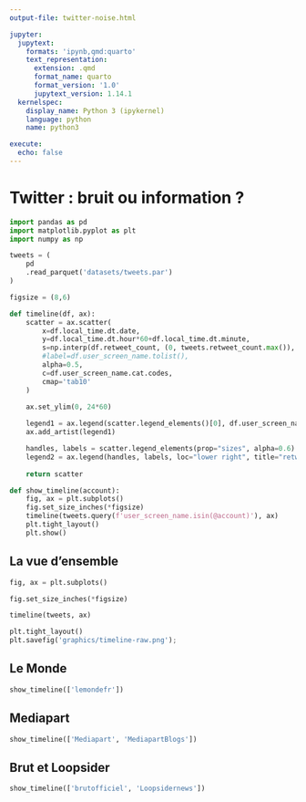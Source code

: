 ```yaml
---
output-file: twitter-noise.html

jupyter:
  jupytext:
    formats: 'ipynb,qmd:quarto'
    text_representation:
      extension: .qmd
      format_name: quarto
      format_version: '1.0'
      jupytext_version: 1.14.1
  kernelspec:
    display_name: Python 3 (ipykernel)
    language: python
    name: python3

execute:
  echo: false
---
```


# Twitter : bruit ou information ?

```python
import pandas as pd
import matplotlib.pyplot as plt
import numpy as np
```

```python
tweets = (
    pd
    .read_parquet('datasets/tweets.par')
)
```

```python
figsize = (8,6)
```

```python
def timeline(df, ax):
    scatter = ax.scatter(
        x=df.local_time.dt.date,
        y=df.local_time.dt.hour*60+df.local_time.dt.minute,
        s=np.interp(df.retweet_count, (0, tweets.retweet_count.max()), (5, 1000)),
        #label=df.user_screen_name.tolist(),
        alpha=0.5,
        c=df.user_screen_name.cat.codes,
        cmap='tab10'
    )
    
    ax.set_ylim(0, 24*60)

    legend1 = ax.legend(scatter.legend_elements()[0], df.user_screen_name.unique(), loc="lower left", title="comptes twitter")
    ax.add_artist(legend1)

    handles, labels = scatter.legend_elements(prop="sizes", alpha=0.6)
    legend2 = ax.legend(handles, labels, loc="lower right", title="retweets")
    
    return scatter

def show_timeline(account):
	fig, ax = plt.subplots()
	fig.set_size_inches(*figsize)
	timeline(tweets.query(f'user_screen_name.isin(@account)'), ax)
	plt.tight_layout()
	plt.show()
```

## La vue d'ensemble

```python
fig, ax = plt.subplots()

fig.set_size_inches(*figsize)

timeline(tweets, ax)

plt.tight_layout()
plt.savefig('graphics/timeline-raw.png');
```

## Le Monde

```python
show_timeline(['lemondefr'])
```

## Mediapart

```python
show_timeline(['Mediapart', 'MediapartBlogs'])
```

## Brut et Loopsider

```python
show_timeline(['brutofficiel', 'Loopsidernews'])
```
